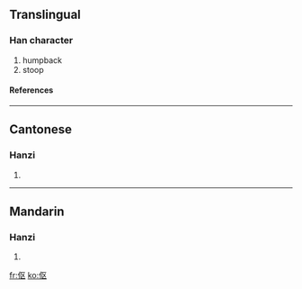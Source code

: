 {{see|傴}}

==Translingual==
===Han character===
{{Han char|rn=9|rad=人|as=04|sn=6|four=|canj=人尸大 (OSK), X人尸大 (XOSK)}}
# humpback
# stoop
====References====
{{Han ref|kx=0096.121|dkj=00461|dj=0204.120|hdz=10120.010|uh=4F1B|ud=20251}}
----
==Cantonese==
===Hanzi===
{{yue-hanzi|jyut=|y=yu2}}
# {{defn|Cantonese}}
----
==Mandarin==
===Hanzi===
{{cmn-hanzi|tra=傴|pin=[[yǔ]] ([[yu3]]), [[yún]] ([[yun2]])|wg=yü<sup>3</sup>, yün<sup>2</sup>}}
# {{defn|Mandarin}}

[[fr:伛]]
[[ko:伛]]